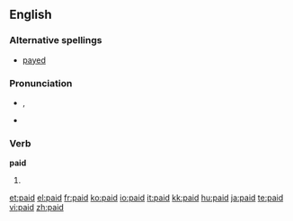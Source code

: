 ==English==

{{rank|brother|I've|longer|476|paid|art|neither|suddenly}}

===Alternative spellings===
*[[payed]] {{italbrac|archaic}}

===Pronunciation===
*{{IPA|/'peɪd/}}, {{SAMPA|/'peId/}}
*{{audio|en-us-paid.ogg|Audio (US)}}
*:{{rhymes|eɪd}}

===Verb===
'''paid'''

# {{past of|[[pay]]}}

[[et:paid]]
[[el:paid]]
[[fr:paid]]
[[ko:paid]]
[[io:paid]]
[[it:paid]]
[[kk:paid]]
[[hu:paid]]
[[ja:paid]]
[[te:paid]]
[[vi:paid]]
[[zh:paid]]